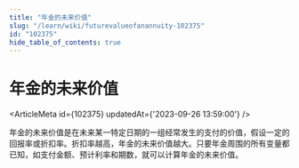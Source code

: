 ```yaml
---
title: "年金的未来价值"
slug: "/learn/wiki/futurevalueofanannuity-102375"
id: "102375"
hide_table_of_contents: true
---
```



# 年金的未来价值

<ArticleMeta id={102375} updatedAt={'2023-09-26 13:59:00'} />
<div className='border-solid border-b border-t-0 my-4 border-[var(--ifm-color-gray-300)]' />

年金的未来价值是在未来某一特定日期的一组经常发生的支付的价值，假设一定的回报率或折扣率。折扣率越高，年金的未来价值越大。只要年金周围的所有变量都已知，如支付金额、预计利率和期数，就可以计算年金的未来价值。
